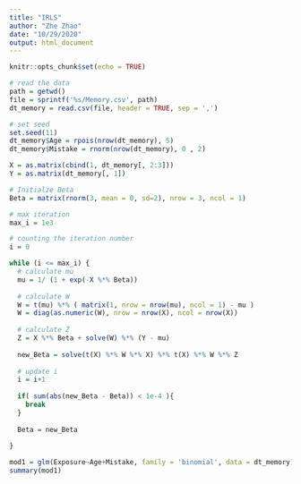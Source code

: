 ```yaml
---
title: "IRLS"
author: "Zhe Zhao"
date: "10/29/2020"
output: html_document
---
```


```r
knitr::opts_chunk$set(echo = TRUE)

# read the data
path = getwd()
file = sprintf('%s/Memory.csv', path)
dt_memory = read.csv(file, header = TRUE, sep = ',')
```

```r
# set seed
set.seed(11)
dt_memory$Age = rpois(nrow(dt_memory), 5)
dt_memory$Mistake = rnorm(nrow(dt_memory), 0 , 2)

X = as.matrix(cbind(1, dt_memory[, 2:3]))
Y = as.matrix(dt_memory[, 1])

# Initialze Beta
Beta = matrix(rnorm(3, mean = 0, sd=2), nrow = 3, ncol = 1)

# max iteration
max_i = 1e3

# counting the iteration number
i = 0

while (i <= max_i) {
  # calculate mu
  mu = 1/ (1 + exp(-X %*% Beta))
  
  # calculate W
  W = t(mu) %*% ( matrix(1, nrow = nrow(mu), ncol = 1) - mu )  
  W = diag(as.numeric(W), nrow = nrow(X), ncol = nrow(X))
  
  # calculate Z
  Z = X %*% Beta + solve(W) %*% (Y - mu)
  
  new_Beta = solve(t(X) %*% W %*% X) %*% t(X) %*% W %*% Z
  
  # update i
  i = i+1
  
  if( sum(abs(new_Beta - Beta)) < 1e-4 ){
    break
  }
  
  Beta = new_Beta
  
}

```

```r
mod1 = glm(Exposure~Age+Mistake, family = 'binomial', data = dt_memory)
summary(mod1)
```

